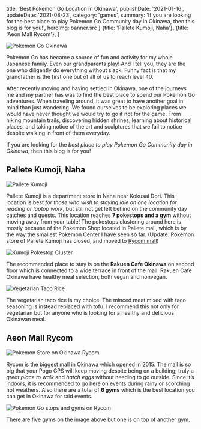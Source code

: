 

  title: 'Best Pokemon Go Location in Okinawa',
  publishDate: '2021-01-16',
  updateDate: '2021-08-23',
  category: 'games',
  summary: 'If you are looking for the best place to play Pokemon Go Community day in Okinawa, then this blog is for you!',
  heroImg: banner.src
}
  {title: 'Pallete Kumoji, Naha'},
  {title: 'Aeon Mall Rycom'},
]


<img src={banner} alt="Pokemon Go Okinawa" type="imgBlock" />

Pokemon Go has became a source of fun and activity for my whole Japanese family. Even our grandparents play! And I tell you, they are the one who diligently do everything without slack. Funny fact is that my grandfather is the first one out of all of us to reach level 40.

After recently moving and having settled in Okinawa, one of the journeys me and my partner has was to find the best place to spend our Pokemon Go adventures. When traveling around, it was great to have another goal in mind than just wandering. We found ourselves to be exploring places we would have never thought we would try to go if not for the game. From hiking mountain trails, discovering hidden shrines, learning about historical places, and taking notice of the art and sculptures that we fail to notice despite walking in front of them everyday.

If you are looking for the *best place to play Pokemon Go Community day in Okinawa*, then this blog is for you!

## Pallete Kumoji, Naha

<img src={pallete} alt="Pallete Kumoji" width={416} height={555} type="imgBlock" />

Pallete Kumoji is a department store in Naha near Kokusai Dori. This location is best *for those who wish to staying idle on one location for reading or laptop work*, but still not get left behind on the community day catches and quests. This location reaches **7 pokestops and a gym** without moving away from your table! The pokestops clustering around here is mostly because of the Pokemon Shop located in Pallete mall, which is by the way the smallest Pokemon Center I have seen so far. (Update: Pokemon store of Pallete Kumoji has closed, and moved to [Rycom mall](#rycom))

<img src={pogoKumoji} alt="Kumoji Pokestop Cluster" caption="Kumoji Pokestop Cluster" width={325} height={671} type="imgBlock" />

The recommended place to stay is on the **Rakuen Cafe Okinawa** on second floor which is connected to a wide terrace in front of the mall. Rakuen Cafe Okinawa have healthy meal selection, both vegan and nonvegan.

<img src={tacoRice} alt="Vegetarian Taco Rice" caption="Vegetarian Taco Rice" width={452} height={339} type="imgBlock" />

The vegetarian taco rice is my choice. The minced meat mixed with taco seasoning is instead replaced with tofu. I recommend this not only for vegetarian but for anyone who is looking for a healthy and delicious Okinawan meal.

## Aeon Mall Rycom

<img src={rycomPoke} alt="Pokemon Store on Okinawa Rycom" caption="Pokemon Store on Okinawa Rycom" type="imgBlock" />

Rycom is the biggest mall in Okinawa which opened in 2015. The mall is so big that your Pogo GPS will keep moving despite being on a building; truly a *great place to walk* and *hatch eggs* without needing to go outside. Since it’s indoors, it is recommended to go here on events during rainy or scorching hot weathers. Also there are a total of **6 gyms** which is the best location you can get in Okinawa for raid events.

<img src={pogoRycom} alt="Pokemon Go stops and gyms on Rycom" caption="Pokemon Go stops and gyms on Rycom" width={375} height={771} type="imgBlock" />

There are five gyms on the image above but one is on top of another gym.